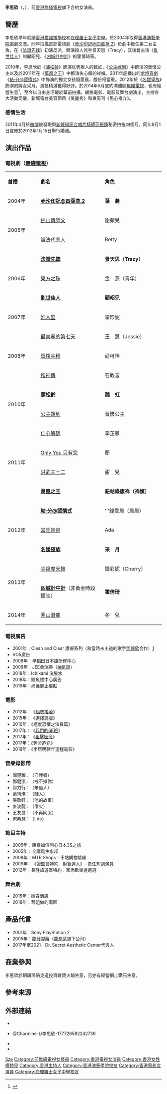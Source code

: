 {{藝人
| 姓名 = 李思欣
| 類型 = 女演員
| 英文名 = Charmaine Li
| 羅馬拼音 = Li Sze Yan
| 語言 = [[廣東話|廣東話]]、[[英語|英語]]、[[普通話|普通話]]
| 國籍 = {{CNHK}}
| 出生日期 = {{birth_date_and_age|1983|1|8}}
| 出生地點 = {{BHKG}}
| 逝世日期 = 
| 逝世地點 = 
| 教育程度 = [[香港演藝學院|香港演藝學院]]戲劇文憑畢業
| 母校 = 香港嘉諾撒學校<br>[[庇理羅士女子中學|庇理羅士女子中學]]
| 配偶 = {{marriage|[[范振鋒|范振鋒]]|2011年12月8日}}
| imdb = 2377354
| 經紀公司 = [[無綫電視|無綫電視]]（2004-2014）
| 活躍年代 = 2004年至今
}}

'''李思欣'''（{{lang-en|Charmaine Li Sze Yan}}，{{bd|1983年|1月8日|catIdx=L李}}），前[[香港|香港]][[TVB|無綫電視]]旗下合約女演員。

==簡歷==
李思欣早年就讀[[香港嘉諾撒學校|香港嘉諾撒學校]]和[[庇理羅士女子中學|庇理羅士女子中學]]。於2004年取得[[香港演藝學院|香港演藝學院]]戲劇文憑。同年拍攝首部電視劇《[[赤沙印記@四葉草.2|赤沙印記@四葉草.2]]》於劇中擔任第二女主角，在《[[法證先鋒|法證先鋒]]》初演反派，飾演殺人兇手景天思（Tracy），其後曾主演《[[亂世佳人_(電視劇)|亂世佳人]]》的顧昭兒、《[[凶城計中計|凶城計中計]]》的霍倩琦等。

2010年，李思欣於《[[蒲松齡_(電視劇)|蒲松齡]]》飾演仗势欺人的魏虹，《[[公主嫁到|公主嫁到]]》中飾演的晉懷公主以及於2011年在《[[萬凰之王|萬凰之王]]》中飾演失心瘋的祥嬪。2011年底播出的[[處境喜劇|處境喜劇]]《[[結·分@謊情式|結·分@謊情式]]》中飾演的獨立女孩錢愛晨，戲份相當重。2012年於《[[名媛望族|名媛望族]]》飾演的婢女采月，演技精湛獲得好評。於2014年5月底約滿離開[[無綫電視|無綫電視]]，也有經營生意<ref>{{cite web|url=http://orientaldaily.on.cc/cnt/entertainment/20160603/00282_033.html|title=李思欣夫妻檔瞓身出賣「飾」相|publisher=[[東方日報|東方日報]]|date=2016年6月3日|access-date=2016年6月3日|archive-date=2019年11月3日|archive-url=https://web.archive.org/web/20191103140434/https://orientaldaily.on.cc/cnt/entertainment/20160603/00282_033.html|dead-url=no}}</ref>，至今以自由身活躍於幕前拍攝，網络電影、電影及舞台劇演出，主持各大活動司儀，新城電台美容節目《美麗秀》和東周刊《思心推介》。

===感情生活===
2011年4月於[[微博|微博]]被發現與[[新城知訊台|新城知訊台]][[唱片騎師|唱片騎師]][[范振鋒|范振鋒]]秘密拍拖四個月，同年9月1日宣佈於2012年1月15日舉行婚禮。

==演出作品==
===電視劇（[[無綫電視|無綫電視]]）===
{|class="wikitable" width="65%"
|- style="background:#B399FF; color:black" align=center
|style="width:10%"|'''首播'''||style="width:21%"|'''劇名'''||style="width:19%"|'''角色'''
|-
|2004年||'''[[赤沙印記@四葉草.2|赤沙印記@四葉草.2]]'''||'''葉　蕎'''
|-
|rowspan="2"|2005年||[[佛山贊師父|佛山贊師父]]||謝蘋兒
|-
|[[識法代言人|識法代言人]]||Betty
|-
|rowspan="3"|2006年||'''[[法證先鋒|法證先鋒]]'''||'''景天思（Tracy）'''
|-
|[[東方之珠_(劇集)|東方之珠]]||金　燕（青年）
|-
|'''[[亂世佳人_(電視劇)|亂世佳人]]'''||'''顧昭兒'''
|-
|2007年||[[奸人堅|奸人堅]]||霍珍妮
|-
|rowspan="3"|2008年||[[最美麗的第七天|最美麗的第七天]]||王　慧（Jessie）
|-
|[[銀樓金粉|銀樓金粉]]||尚可怡
|-
|[[搜神傳|搜神傳]]||石敢言
|-
|rowspan="2"|2010年||'''[[蒲松齡_(電視劇)|蒲松齡]]'''||'''魏　虹'''
|-
|[[公主嫁到|公主嫁到]]||晉懷公主
|-
|rowspan="4"|2011年||[[仁心解碼|仁心解碼]]||李芷恩
|-
|[[Only_You_只有您|Only You 只有您]]||蘭
|-
|[[洪武三十二|洪武三十二]]||甜　兒
|-
|'''[[萬凰之王|萬凰之王]]'''||'''鈕祜祿康祥（祥嬪）'''
|-
|rowspan="3"|2012年||'''[[結·分@謊情式|結·分@謊情式]]'''||'''錢愛晨（晨晨）
|-
|[[當旺爸爸|當旺爸爸]]||Ada
|-
|'''[[名媛望族|名媛望族]]'''||'''采　月'''
|-
|rowspan="2"|2013年||[[幸福摩天輪|幸福摩天輪]]||鍾彩妮（Cherry）
|-
|'''[[凶城計中計|凶城計中計]]'''（非黃金時段播映）||'''霍倩琦'''
|-
|2014年||[[寒山潛龍|寒山潛龍]]||冬　兒
|}

===電視廣告===
*2001年︰Clean and Clear 護膚系列（和當時未出道的歌手[[鄧麗欣|鄧麗欣]]合作）[http://www.youtube.com/watch?v=wL7p5YplaPI] {{Wayback|url=http://www.youtube.com/watch?v=wL7p5YplaPI |date=20210125052726 }}
*VO5廣告
*2008年︰早稻田日本語研修中心
*2008年︰JEE金瑞典（[[排氣扇|抽氣扇]]）
*2018年：Ichikami 洗髮水
*2018年：鱷魚恤中心廣告
*2019年：尚護健止痕貼

===電影===
*2012年︰《[[起勢搖滾|起勢搖滾]]》 
*2015年︰《[[選擇遊戲|選擇遊戲]]》
*2016年：《極度恐懼之演員篇》
*2017年︰《[[我們的6E班|我們的6E班]]》
*2017年︰《[[狙擊密令|狙擊密令]]》
*2017年：《奪命追兇》
*2018年：《李居明豬年運程電影》

===音樂錄影帶===
*關楚耀︰（守護者）
*鄧健泓︰（戒不掉你）
*郭力行︰（笨過人）
*梁靖琪︰（賤人）
*張敬軒︰（他的故事）
*麥浚龍︰（借火）
*王友良︰（不再同哭）
*何紫慧︰（I do）

===節目主持===
*2005年︰康泰加倍開心日本3S之旅
*2005年︰全講風生水起
*2008年︰MTR Shops︰車站購物情緣
*2009年︰《證監會特約 - 財智達人》- 擔任短劇演員
*2012年︰長隆旅遊區特約︰家添歡樂逍遙遊

===舞台劇===
*2015年：嬉春酒店
*2018年：蓉姐做的湯圓

==產品代言==
*2001年︰Sony PlayStation 2
*2005年︰[[龍發製藥|龍發製藥]]（[[龍潤茶|龍潤茶]]旗下公司）
*2017年至2021：Dr. Secret Aesthetic Center代言人

==商業參與==
李思欣於銅鑼灣駱克道投資雞煲火鍋生意，另亦有經營網上鑽石生意。

==參考來源==
{{reflist}}

==外部連結==
*{{instagram|szeyan_li}}
*{{facebook|Charmine-Li李思欣-177726582242736}}@Charmine-Li李思欣-177726582242736
*{{facebook|szeyan.li.1}}
*{{Sinaweibo|liszeyan}}
{{DEFAULTSORT:Li}}
[[Category:李姓|Sze]]
[[Category:前無綫電視女藝員|Category:前無綫電視女藝員]]
[[Category:香港電視女演員|Category:香港電視女演員]]
[[Category:香港女性模特兒|Category:香港女性模特兒]]
[[Category:香港主持人|Category:香港主持人]]
[[Category:香港演藝學院校友|Category:香港演藝學院校友]]
[[Category:香港電影女演員|Category:香港電影女演員]]
[[Category:庇理羅士女子中學校友|Category:庇理羅士女子中學校友]]